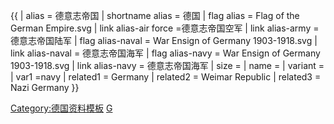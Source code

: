 <noinclude>{{High-use}}
</noinclude>{{ {{{1<noinclude>|country showdata</noinclude>}}}
| alias =  德意志帝国
| shortname alias = 德国
| flag alias = Flag of the German Empire.svg
| link alias-air force =德意志帝国空军
| link alias-army = 德意志帝国陆军
| flag alias-naval = War Ensign of Germany 1903-1918.svg
| link alias-naval = 德意志帝国海军
| flag alias-navy = War Ensign of Germany 1903-1918.svg
| link alias-navy = 德意志帝国海军
| size = {{{size|}}}
| name = {{{name|}}}
| variant = {{{variant|}}}
<noinclude>
| var1 =navy
| related1 = Germany
| related2 = Weimar Republic
| related3 = Nazi Germany
</noinclude>
}}<noinclude>
[[Category:德国资料模板]]
[[Category:已不存在國家資料模板|G]]
</noinclude>